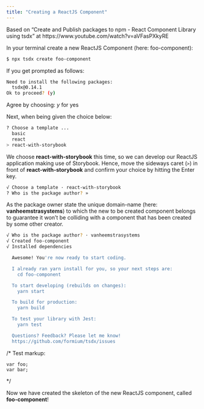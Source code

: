 ```yaml
---
title: "Creating a ReactJS Component"
---
```


Based on "Create and Publish packages to npm - React Component Library using tsdx" at https://www.youtube.com/watch?v=aVFasPXkyRE

In your terminal create a new ReactJS Component (here: foo-component):

``` .sh
$ npx tsdx create foo-component
```

If you get prompted as follows:

``` .sh
Need to install the following packages:
  tsdx@0.14.1
Ok to proceed? (y)
```

Agree by choosing: *y* for yes

Next, when being given the choice below:

``` .sh
? Choose a template ... 
  basic
  react
> react-with-storybook  
```

We choose **react-with-storybook** this time, so we can develop our ReactJS application making use of Storybook. Hence, move the sideways caret (```>```) in front of **react-with-storybook** and confirm your choice by hitting the Enter key.

``` .sh
√ Choose a template · react-with-storybook
? Who is the package author? »  
```

As the package owner state the unique domain-name (here: **vanheemstrasystems**) to which the new to be created component belongs to guarantee it won't be colliding with a component that has been created by some other creator.

``` .sh
√ Who is the package author? · vanheemstrasystems
√ Created foo-component
√ Installed dependencies

  Awesome! You're now ready to start coding.

  I already ran yarn install for you, so your next steps are:
    cd foo-component

  To start developing (rebuilds on changes):
    yarn start

  To build for production:
    yarn build

  To test your library with Jest:
    yarn test

  Questions? Feedback? Please let me know!
  https://github.com/formium/tsdx/issues
```

/*
Test markup:
``` .javascript
var foo;
var bar;
```
*/

Now we have created the skeleton of the new ReactJS component, called **foo-component**!



